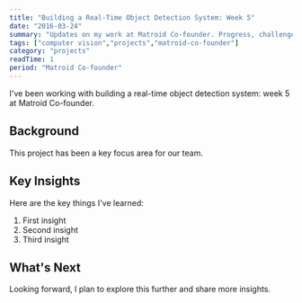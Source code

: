 ```yaml
---
title: "Building a Real-Time Object Detection System: Week 5"
date: "2016-03-24"
summary: "Updates on my work at Matroid Co-founder. Progress, challenges, and lessons learned."
tags: ["computer vision","projects","matroid-co-founder"]
category: "projects"
readTime: 1
period: "Matroid Co-founder"
---
```


I've been working with building a real-time object detection system: week 5 at Matroid Co-founder.

## Background

This project has been a key focus area for our team.

## Key Insights

Here are the key things I've learned:

1. First insight
2. Second insight
3. Third insight

## What's Next

Looking forward, I plan to explore this further and share more insights.

